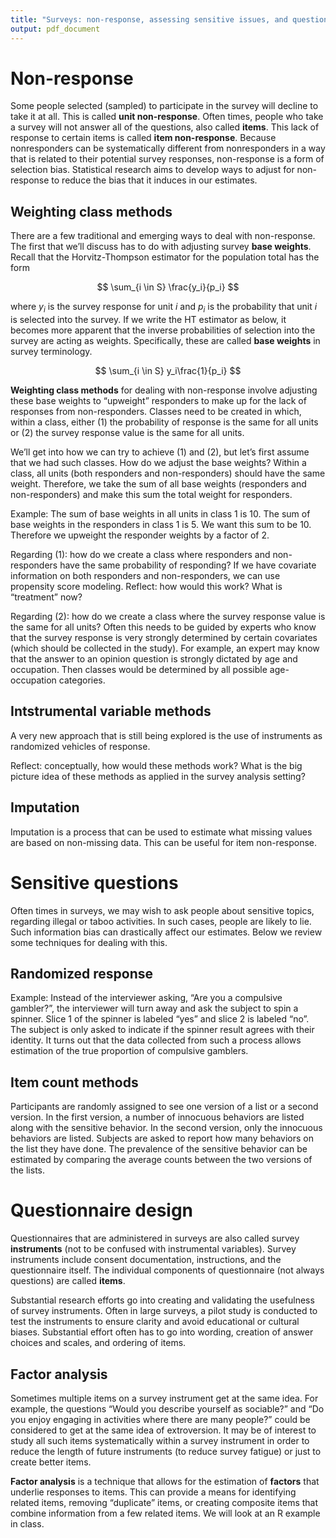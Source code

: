```yaml
---
title: "Surveys: non-response, assessing sensitive issues, and questionnaire design"
output: pdf_document
---
```


# Non-response

Some people selected (sampled) to participate in the survey will decline to take it at all. This is called **unit non-response**. Often times, people who take a survey will not answer all of the questions, also called **items**. This lack of response to certain items is called **item non-response**. Because nonresponders can be systematically different from nonresponders in a way that is related to their potential survey responses, non-response is a form of selection bias. Statistical research aims to develop ways to adjust for non-response to reduce the bias that it induces in our estimates.

## Weighting class methods

There are a few traditional and emerging ways to deal with non-response. The first that we'll discuss has to do with adjusting survey **base weights**. Recall that the Horvitz-Thompson estimator for the population total has the form

$$ \sum_{i \in S} \frac{y_i}{p_i} $$

where $y_i$ is the survey response for unit $i$ and $p_i$ is the probability that unit $i$ is selected into the survey. If we write the HT estimator as below, it becomes more apparent that the inverse probabilities of selection into the survey are acting as weights. Specifically, these are called **base weights** in survey terminology.

$$ \sum_{i \in S} y_i\frac{1}{p_i} $$

**Weighting class methods** for dealing with non-response involve adjusting these base weights to "upweight" responders to make up for the lack of responses from non-responders. Classes need to be created in which, within a class, either (1) the probability of response is the same for all units or (2) the survey response value is the same for all units.

We'll get into how we can try to achieve (1) and (2), but let's first assume that we had such classes. How do we adjust the base weights? Within a class, all units (both responders and non-responders) should have the same weight. Therefore, we take the sum of all base weights (responders and non-responders) and make this sum the total weight for responders.

Example: The sum of base weights in all units in class 1 is 10. The sum of base weights in the responders in class 1 is 5. We want this sum to be 10. Therefore we upweight the responder weights by a factor of 2.

Regarding (1): how do we create a class where responders and non-responders have the same probability of responding? If we have covariate information on both responders and non-responders, we can use propensity score modeling. Reflect: how would this work? What is "treatment" now?

Regarding (2): how do we create a class where the survey response value is the same for all units? Often this needs to be guided by experts who know that the survey response is very strongly determined by certain covariates (which should be collected in the study). For example, an expert may know that the answer to an opinion question is strongly dictated by age and occupation. Then classes would be determined by all possible age-occupation categories.

## Intstrumental variable methods

A very new approach that is still being explored is the use of instruments as randomized vehicles of response. 

Reflect: conceptually, how would these methods work? What is the big picture idea of these methods as applied in the survey analysis setting?

## Imputation

Imputation is a process that can be used to estimate what missing values are based on non-missing data. This can be useful for item non-response.



# Sensitive questions

Often times in surveys, we may wish to ask people about sensitive topics, regarding illegal or taboo activities. In such cases, people are likely to lie. Such information bias can drastically affect our estimates. Below we review some techniques for dealing with this.

## Randomized response

Example: Instead of the interviewer asking, "Are you a compulsive gambler?", the interviewer will turn away and ask the subject to spin a spinner. Slice 1 of the spinner is labeled "yes" and slice 2 is labeled "no". The subject is only asked to indicate if the spinner result agrees with their
identity. It turns out that the data collected from such a process allows estimation of the true proportion of compulsive gamblers.

## Item count methods

Participants are randomly assigned to see one version of a list or a second version. In the first version, a number of innocuous behaviors are listed along with the sensitive behavior. In the second version, only the innocuous behaviors are listed. Subjects are asked to report how many behaviors on the list they have done. The prevalence of the sensitive behavior can be estimated by comparing the average counts between the two versions of the lists.



# Questionnaire design

Questionnaires that are administered in surveys are also called survey **instruments** (not to be confused with instrumental variables). Survey instruments include consent documentation, instructions, and the questionnaire itself. The individual components of questionnaire (not always questions) are called **items**.

Substantial research efforts go into creating and validating the usefulness of survey instruments. Often in large surveys, a pilot study is conducted to test the instruments to ensure clarity and avoid educational or cultural biases. Substantial effort often has to go into wording, creation of answer choices and scales, and ordering of items.

## Factor analysis

Sometimes multiple items on a survey instrument get at the same idea. For example, the questions "Would you describe yourself as sociable?" and "Do you enjoy engaging in activities where there are many people?" could be considered to get at the same idea of extroversion. It may be of interest to study all such items systematically within a survey instrument in order to reduce the length of future instruments (to reduce survey fatigue) or just to create better items.

**Factor analysis** is a technique that allows for the estimation of **factors** that underlie responses to items. This can provide a means for identifying related items, removing "duplicate" items, or creating composite items that combine information from a few related items. We will look at an R example in class.
